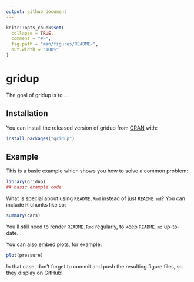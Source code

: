 ```yaml
---
output: github_document
---
```


<!-- README.md is generated from README.Rmd. Please edit that file -->

```r
knitr::opts_chunk$set(
  collapse = TRUE,
  comment = "#>",
  fig.path = "man/figures/README-",
  out.width = "100%"
)
```

# gridup

<!-- badges: start -->
<!-- badges: end -->

The goal of gridup is to ...

## Installation

You can install the released version of gridup from [CRAN](https://CRAN.R-project.org) with:

``` r
install.packages("gridup")
```

## Example

This is a basic example which shows you how to solve a common problem:

```r
library(gridup)
## basic example code
```

What is special about using `README.Rmd` instead of just `README.md`? You can include R chunks like so:

```r
summary(cars)
```

You'll still need to render `README.Rmd` regularly, to keep `README.md` up-to-date.

You can also embed plots, for example:

```r
plot(pressure)
```

In that case, don't forget to commit and push the resulting figure files, so they display on GitHub!
